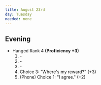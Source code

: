 ```yaml
---
title: August 23rd
day: Tuesday
needed: none
---
```


## Evening
- Hanged Rank 4 **(Proficiency +3)**
    1. \-
    1. \-
    1. \-
    1. Choice 3: "Where's my reward?" (+3)
    1. (Phone) Choice 1: "I agree." (+2)